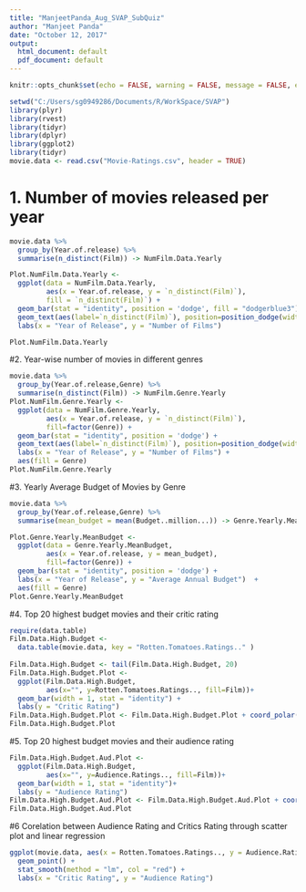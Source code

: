 ---
title: "ManjeetPanda_Aug_SVAP_SubQuiz"
author: "Manjeet Panda"
date: "October 12, 2017"
output:
  html_document: default
  pdf_document: default
---

```{r setup, include=FALSE}
knitr::opts_chunk$set(echo = FALSE, warning = FALSE, message = FALSE, error = FALSE)
```

```{r}
setwd("C:/Users/sg0949286/Documents/R/WorkSpace/SVAP")
library(plyr)
library(rvest)
library(tidyr)
library(dplyr)
library(ggplot2)
library(tidyr)
movie.data <- read.csv("Movie-Ratings.csv", header = TRUE)
```

# 1. Number of movies released per year
```{r}
movie.data %>%
  group_by(Year.of.release) %>%
  summarise(n_distinct(Film)) -> NumFilm.Data.Yearly

Plot.NumFilm.Data.Yearly <- 
  ggplot(data = NumFilm.Data.Yearly,
         aes(x = Year.of.release, y = `n_distinct(Film)`),
         fill = `n_distinct(Film)`) +
  geom_bar(stat = "identity", position = 'dodge', fill = "dodgerblue3") +
  geom_text(aes(label=`n_distinct(Film)`), position=position_dodge(width=0.9), vjust=-0.25) +
  labs(x = "Year of Release", y = "Number of Films")

Plot.NumFilm.Data.Yearly 
```

#2. Year-wise number of movies in different genres
```{r}
movie.data %>%
  group_by(Year.of.release,Genre) %>%
  summarise(n_distinct(Film)) -> NumFilm.Genre.Yearly
Plot.NumFilm.Genre.Yearly <- 
  ggplot(data = NumFilm.Genre.Yearly,
         aes(x = Year.of.release, y = `n_distinct(Film)`),
         fill=factor(Genre)) +
  geom_bar(stat = "identity", position = 'dodge') +
  geom_text(aes(label=`n_distinct(Film)`), position=position_dodge(width=0.9), vjust=-0.25) +
  labs(x = "Year of Release", y = "Number of Films") + 
  aes(fill = Genre)
Plot.NumFilm.Genre.Yearly
```

#3. Yearly Average Budget of Movies by Genre
```{r}
movie.data %>%
  group_by(Year.of.release,Genre) %>%
  summarise(mean_budget = mean(Budget..million...)) -> Genre.Yearly.MeanBudget

Plot.Genre.Yearly.MeanBudget <- 
  ggplot(data = Genre.Yearly.MeanBudget,
         aes(x = Year.of.release, y = mean_budget),
         fill=factor(Genre)) +
  geom_bar(stat = "identity", position = 'dodge') +
  labs(x = "Year of Release", y = "Average Annual Budget")  +  
  aes(fill = Genre)
Plot.Genre.Yearly.MeanBudget
```

#4. Top 20 highest budget movies and their critic rating
```{r}
require(data.table)
Film.Data.High.Budget <- 
  data.table(movie.data, key = "Rotten.Tomatoes.Ratings.." )
  
Film.Data.High.Budget <- tail(Film.Data.High.Budget, 20)
Film.Data.High.Budget.Plot <- 
  ggplot(Film.Data.High.Budget,
         aes(x="", y=Rotten.Tomatoes.Ratings.., fill=Film))+
  geom_bar(width = 1, stat = "identity") +
  labs(y = "Critic Rating")
Film.Data.High.Budget.Plot <- Film.Data.High.Budget.Plot + coord_polar("y", start=0)
Film.Data.High.Budget.Plot
```


#5. Top 20 highest budget movies and their audience rating
```{r}
Film.Data.High.Budget.Aud.Plot <- 
  ggplot(Film.Data.High.Budget,
         aes(x="", y=Audience.Ratings.., fill=Film))+
  geom_bar(width = 1, stat = "identity")+
  labs(y = "Audience Rating")
Film.Data.High.Budget.Aud.Plot <- Film.Data.High.Budget.Aud.Plot + coord_polar("y", start=0)
Film.Data.High.Budget.Aud.Plot
```

#6 Corelation between Audience Rating and Critics Rating through scatter plot and linear regression
```{r}
ggplot(movie.data, aes(x = Rotten.Tomatoes.Ratings.., y = Audience.Ratings..)) + 
  geom_point() +
  stat_smooth(method = "lm", col = "red") +
  labs(x = "Critic Rating", y = "Audience Rating")
```

